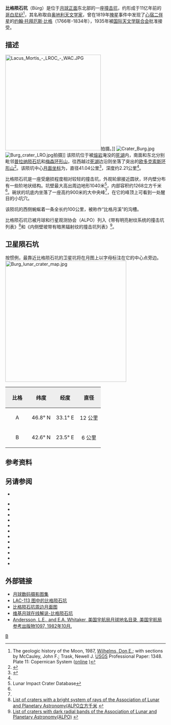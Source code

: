 {{lunar crater data|
 image=Bürg crater 4086 h2.jpg|240px|
 caption=[[月球轨道器4号|月球轨道器4号]]拍摄的图像|
 latitude=45.07|
 N_or_S=N|
 longitude=28.2|
 E_or_W=E|
 diameter=41.04公里|
 depth=2.21公里|
 colong=332|
 eponym=[[约翰·托拜厄斯·比格|约翰·托·比格]]}}

'''比格陨石坑'''（Bürg）是位于[[月球正面|月球正面]]东北部的一座[[撞击坑|撞击坑]]，约形成于11亿年前的[[哥白尼纪|哥白尼纪]]<ref>The geologic history of the Moon, 1987, [[Donald_Wilhelms|Wilhelms, Don E.]]; with sections by McCauley, John F.; Trask, Newell J. [[United_States_Geological_Survey|USGS]] Professional Paper: 1348.  Plate 11: Copernican System ([http://pubs.er.usgs.gov/publication/pp1348 online] {{Wayback|url=http://pubs.er.usgs.gov/publication/pp1348 |date=20160604112233 }})</ref>，其名称取自[[奥地利|奥地利]][[天文学家|天文学家]]，曾在1819年[[掩星|掩星]]事件中发现了[[心宿二|心宿二]][[伴星|伴星]]的[[约翰·托拜厄斯·比格|约翰·托拜厄斯·比格]]（1766年-1834年），1935年被[[国际天文学联合会|国际天文学联合会]]批准接受。

==描述==  
[[Image:Lacus_Mortis_-_LROC_-_WAC.JPG|300px]]拍摄。]]
[[Image:Crater_Burg.jpg|thumb]]
[[Image:Burg_crater_LRO.jpg|thumb]]拍摄]]
该陨坑位于被[[熔岩|熔岩]]淹没的[[死湖|死湖]]内，南面和东北分别毗邻[[普拉纳陨石坑|普拉纳陨石坑]]和[[梅森环形山|梅森环形山]]，往西越过[[死湖|死湖]]边沿则坐落了突出的[[欧多克索斯环形山|欧多克索斯环形山]]<ref>{{Cite web |url=http://planetarynames.wr.usgs.gov/images/Lunar/lac_26_lo.pdf |title=Crater Bürg on the map LAC-26. |access-date=2017-04-09 |archive-date=2013-02-20 |archive-url=https://web.archive.org/web/20130220155158/http://planetarynames.wr.usgs.gov/images/Lunar/lac_26_lo.pdf |dead-url=no }}</ref>。该陨坑中心[[月面坐标|月面坐标]]为{{Coord|45.07|N|28.21|W|globe:Moon|nogoogle=1|noosm=1}}，直径41.04公里<ref name="IAU">{{Cite web |url=http://planetarynames.wr.usgs.gov/Feature/948 |title=Directory of the International Astronomical Union |access-date=2017-04-09 |archive-date=2019-12-02 |archive-url=https://web.archive.org/web/20191202093223/https://planetarynames.wr.usgs.gov/Feature/948 |dead-url=no }}</ref>，深度约2.21公里<ref name="LICD"/>。

比格陨石坑是一座受磨损程度相对较轻的撞击坑，外观轮廓接近圆状，环内壁分布有一些阶地状结构。坑壁最大高出周边地形1040米<ref name=LICD>Lunar Impact Crater Database</ref>，内部容积约1268立方千米<ref name="LICD"/>。碗状的坑底内坐落了一座高约900米的大中央峰<ref name="LICD"/>，在它的峰顶上可看到一处醒目的小坑穴。

该陨坑的西侧蜿蜒着一条全长约100公里，被称作“比格月溪”的沟槽。

比格陨石坑已被月球和行星观测协会（ALPO）列入《带有明亮射纹系统的撞击坑列表》<ref>[http://www.zone-vx.com/alpo-rays-table.pdf List of craters with a bright system of rays of the Association of Lunar and Planetary Astronomy(ALPO立方千米] {{webarchive|url=https://web.archive.org/web/20160304213831/http://www.zone-vx.com/alpo-rays-table.pdf |date=2016-03-04 }}</ref>和《内侧壁坡带有暗黑辐射纹的撞击坑列表》<ref>[http://www.zone-vx.com/alpo-bcp-longlist.pdf List of craters with dark radial bands of the Association of Lunar and Planetary Astronomy(ALPO)] {{webarchive|url=https://web.archive.org/web/20131203025135/http://www.zone-vx.com/alpo-bcp-longlist.pdf |date=2013-12-03 }}</ref>。

==卫星陨石坑==
按惯例，最靠近比格陨石坑的卫星坑将在月图上以字母标注在它的中心点旁边。
[[Image:Burg_lunar_crater_map.jpg|380px]]

{| class="wikitable"
!width="25%" style="background:#eeeeee;" |比格
!width="25%" style="background:#eeeeee;" |纬度
!width="25%" style="background:#eeeeee;" |经度 
!width="25%" style="background:#eeeeee;" |直径
|-
|align="center"|A
|align="center"|46.8° N
|align="center"|33.1° E
|align="center"|12 公里
|-
|align="center"|B
|align="center"|42.6° N
|align="center"|23.5° E
|align="center"|6 公里
|}{{clear}}

==参考资料==
{{Reflist}}

==另请参阅==
* {{cite web|last=Wood |first=Chuck |date=2006-07-30 |url=http://www.lpod.org/?m=20060730 |title=A Stained Death |publisher=Lunar Photo of the Day |accessdate=2006-07-30 |deadurl=yes |archiveurl=https://web.archive.org/web/20070927004559/http://www.lpod.org/?m=20060730 |archivedate=2007-09-27 |df= }}
{{refbegin}}
* {{cite book
  | last1 = Andersson
  | first1 = L. E.
  | last2 = Whitaker
  | first2 = E. A.
  | authorlink2 = Ewen Whitaker
  | date = 1982
  | title = [[NASA|NASA]] Catalogue of Lunar Nomenclature
  | publisher = NASA RP-1097
  | ref = harv
  }}
* {{cite web
  | last = Blue
  | first = Jennifer
  | date = July 25, 2007
  | title = Gazetteer of Planetary Nomenclature
  | publisher = [[United_States_Geological_Survey|USGS]]
  | url = http://planetarynames.wr.usgs.gov/
  | accessdate = 2007-08-05
  | ref = harv
  | archive-date = 2012-04-08
  | archive-url = https://www.webcitation.org/66mXDr4G9?url=http://planetarynames.wr.usgs.gov/
  | dead-url = no
  }}
* {{cite book
  | last1 = Bussey
  | first1 = B.
  | authorlink1 = Ben Bussey
  | last2 = Spudis
  | first2 = P.
  | authorlink2 = Paul Spudis
  | date = 2004
  | title = The Clementine Atlas of the Moon
  | publisher = Cambridge University Press
  | location = New York
  | isbn = 978-0-521-81528-4
  | ref = harv
  }}
* {{cite book
  | last1 = Cocks
  | first1 = Elijah E.
  | last2 = Cocks
  | first2 = Josiah C.
  | date = 1995
  | title = Who's Who on the Moon: A Biographical Dictionary of Lunar Nomenclature
  | url = https://archive.org/details/isbn_9780936389271
  | publisher = Tudor Publishers
  | isbn = 978-0-936389-27-1
  | ref = harv
  }}
* {{cite web
  | last = McDowell
  | first = Jonathan
  | date = July 15, 2007
  | url = http://host.planet4589.org/astro/lunar/
  | title = Lunar Nomenclature
  | publisher = Jonathan's Space Report
  | accessdate = 2007-10-24
  | ref = harv
  | archive-date = 2012-05-26
  | archive-url = https://www.webcitation.org/67wcYNfK3?url=http://host.planet4589.org/astro/lunar/
  | dead-url = no
  }}
* {{cite journal| last1 = Menzel| first1 = D. H.| last2 = Minnaert| first2 = M.| last3 = Levin| first3 = B.| last4 = Dollfus| first4 = A.| last5 = Bell| first5 = B.| title = Report on Lunar Nomenclature by the Working Group of Commission 17 of the IAU| doi = 10.1007/BF00171763| journal = Space Science Reviews| volume = 12| issue = 2| pages = 136–186| year = 1971| pmid = | pmc =| bibcode = 1971SSRv...12..136M| ref = harv}}
* {{cite book
  | first = Patrick
  | last = Moore
  | authorlink = Patrick Moore
  | date = 2001
  | title = On the Moon
  | url = https://archive.org/details/patrickmooreonmo00patr
  | publisher = Sterling Publishing Co
  | isbn = 978-0-304-35469-6
  | ref = harv
  }}
* {{cite book
  | first = Fred W.
  | last = Price
  | date = 1988
  | title = The Moon Observer's Handbook
  | publisher = Cambridge University Press
  | isbn = 978-0-521-33500-3
  | ref = harv
  }}
* {{cite book
  | last = Rükl
  | first = Antonín
  | authorlink = Antonín Rükl
  | date = 1990
  | title = Atlas of the Moon
  | publisher = Kalmbach Books
  | isbn = 978-0-913135-17-4
  | ref = harv
  }}
* {{cite book
  | last = Webb
  | first = Rev. T. W.
  | authorlink = Thomas William Webb
  | date = 1962
  | title = Celestial Objects for Common Telescopes
  | url = https://archive.org/details/celestialobjects00webb
  | edition = 6th revised
  | publisher = Dover
  | isbn = 978-0-486-20917-3
  | ref = harv
  }}
* {{cite book
  | first = Ewen A.
  | last = Whitaker
  | authorlink = Ewen Whitaker
  | date = 1999
  | title = Mapping and Naming the Moon
  | publisher = Cambridge University Press
  | isbn = 978-0-521-62248-6
  | ref = harv
  }}
* {{cite book
  | first = Peter T.
  | last = Wlasuk
  | date = 2000
  | title = Observing the Moon
  | publisher = Springer
  | isbn = 978-1-85233-193-1
  | ref = harv
 }}
{{refend}}

==外部链接==
* [http://www.lpi.usra.edu/resources/lunar_orbiter/bin/srch_nam.shtml?burg%7C0 月球数码摄影图集] {{Wayback|url=http://www.lpi.usra.edu/resources/lunar_orbiter/bin/srch_nam.shtml?burg%7C0 |date=20201127014924 }}
* [http://www.lpi.usra.edu/resources/mapcatalog/LAC/lac26/ LAC-113 图中的比格陨石坑] {{Wayback|url=http://www.lpi.usra.edu/resources/mapcatalog/LAC/lac26/ |date=20160304075317 }}
* [http://www.lpi.usra.edu/resources/mapcatalog/usgs/I705 比格陨石坑周边月面图] {{Wayback|url=http://www.lpi.usra.edu/resources/mapcatalog/usgs/I705 |date=20201127012942 }}
* [http://the-moon.wikispaces.com/burg 维基月球在线解说-比格陨石坑]
* [http://planet4589.org/astro/lunar/RP-1097.pdf Andersson, L.E., and E.A. Whitaker, 美国宇航局月球地名目录, 美国宇航局参考出版物1097, 1982年10月.] {{Wayback|url=http://planet4589.org/astro/lunar/RP-1097.pdf |date=20141006125838 }}

[[Category:月球环形山|B]]
{{月球环形山 (A-B)}}